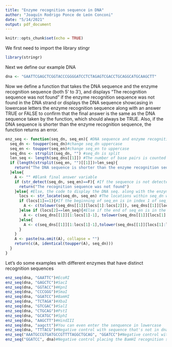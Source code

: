 ```yaml
---
title: "Enzyme recognition sequence in DNA"
author: "Joaquín Rodrigo Ponce de León Conconi"
date: "5/14/2021"
output: pdf_document
---
```


```r
knitr::opts_chunk$set(echo = TRUE)
```

We first need to import the library stingr
```r
library(stringr)
```

Next we define our example DNA
```r
dna <- "GAATTCGAGCTCGGTACCCGGGGATCCTCTAGAGTCGACCTGCAGGCATGCAAGCTT"
```

Now we define a function that takes the DNA sequence and the enzyme recognition sequence (both 5' to 3'), and displays "The recognition sequence was not found" if the enzyme recognition sequence was not found in the DNA strand or displays the DNA sequence showcasing in lowercase letters the enzyme recognition sequence along with an answer TRUE or FALSE to confirm that the final answer is the same as the DNA sequence taken by the function, which should always be TRUE. Also, if the DNA sequence is shorter than the enzyme recognition sequence, the function returns an error.
```r
enz_seq <- function(seq_dn, seq_en){ #DNA sequence and enzyme recognition sequence asked
  seq_dn <- toupper(seq_dn)#change seq_dn uppercase
  seq_en <- toupper(seq_en)#change seq_en to uppercase
  seq_dns <- strsplit(seq_dn, "") #seq_dn is split 
  len_seq <- length(seq_dns[[1]]) #The number of base pairs is counted from the first element of the list
  if (length(strsplit(seq_en, "")[[1]])>len_seq){
    return("The DNA sequence is shorter than the enzyme recognition sequence")
  }else{
    A <- "" #Blank final answer variable 
    if (str_detect(seq_dn, seq_en)==F){ #If the sequence is not detected the it returns...
      return("The recognition sequence was not found")
    }else{ #Else, the code to display the DNA seq. along with the enzyme recognition sequence is saved in A
      locs <- str_locate(seq_dn, seq_en) #The locations within seq_dn where seq_en begins and ends
      if (locs[1]==1){#If the beginning of seq_en is in index 1 of seq_dn, then
        A <- c(tolower(seq_dns[[1]][locs[1]:locs[2]]), seq_dns[[1]][locs[2]+1: len_seq])
      }else if (locs[2]==len_seq){#Else if the end of seq_en is in the last index of seq_dn
        A <- c(seq_dns[[1]][1:locs[1]-1], tolower(seq_dns[[1]][locs[1]:locs[2]]))
      }else{
        A <- c(seq_dns[[1]][1:locs[1]-1],tolower(seq_dns[[1]][locs[1]:locs[2]]),seq_dns[[1]][locs[2]+1:len_seq])
      }
    }
    A <- paste(na.omit(A), collapse = "")
    return(c(A, identical(toupper(A), seq_dn)))
  }
}
```

Let's do some examples with different enzymes that have distinct recognition sequences
```r
enz_seq(dna, "GAATTC")#EcoRI
enz_seq(dna, "GAGCTC")#SacI
enz_seq(dna, "GGTACC")#KpnI
enz_seq(dna, "CCCGGG")#SmaI
enz_seq(dna, "GGATCC")#BamHI
enz_seq(dna, "TCTAGA")#XbaI
enz_seq(dna, "GTCGAC")#SalI
enz_seq(dna, "CTGCAG")#PstI
enz_seq(dna, "GCATGC")#SphI
enz_seq(dna, "AAGCTT")#HindIII
enz_seq(dna, "aagctt")#You can even enter the senquence in lowercase
enz_seq(dna, "TTTACG")#Negative control with sequence that's not in dna
enz_seq("AAATGCCGTGATGCCGTTTTAGGCTGCAG", "GGATCC")#Negative control with DNA sequence that doesn't contain the recognition sequence of BamHI
enz_seq("GGATCC", dna)#Negative control placing the BamHI recognition sequence in the dna position

```

